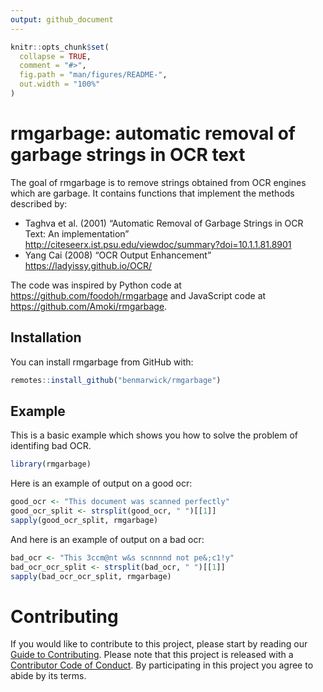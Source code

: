 ```yaml
---
output: github_document
---
```


<!-- README.md is generated from README.Rmd. Please edit that file -->

```r
knitr::opts_chunk$set(
  collapse = TRUE,
  comment = "#>",
  fig.path = "man/figures/README-",
  out.width = "100%"
)
``` 

# rmgarbage: automatic removal of garbage strings in OCR text

<!-- badges: start -->
<!-- badges: end -->

The goal of rmgarbage is to remove strings obtained from OCR engines which are garbage. It contains functions that implement the methods described by:

- Taghva et al. (2001) "Automatic Removal of Garbage Strings in OCR Text: An implementation" <http://citeseerx.ist.psu.edu/viewdoc/summary?doi=10.1.1.81.8901>    
- Yang Cai (2008) "OCR Output Enhancement" <https://ladyissy.github.io/OCR/>     


The code was inspired by Python code at <https://github.com/foodoh/rmgarbage> and JavaScript code at <https://github.com/Amoki/rmgarbage>.

## Installation

You can install rmgarbage from GitHub with:

``` r
remotes::install_github("benmarwick/rmgarbage")
```

## Example

This is a basic example which shows you how to solve the problem of identifing bad OCR.

```r
library(rmgarbage)
```

Here is an example of output on a good ocr:

```r
good_ocr <- "This document was scanned perfectly"
good_ocr_split <- strsplit(good_ocr, " ")[[1]]
sapply(good_ocr_split, rmgarbage)
```

And here is an example of output on a bad ocr:

```r
bad_ocr <- "This 3ccm@nt w&s scnnnnd not pe&;c1!y"
bad_ocr_ocr_split <- strsplit(bad_ocr, " ")[[1]]
sapply(bad_ocr_ocr_split, rmgarbage)
```

# Contributing

If you would like to contribute to this project, please start by reading
our [Guide to Contributing](CONTRIBUTING.md). Please note that this
project is released with a [Contributor Code of Conduct](CONDUCT.md). By
participating in this project you agree to abide by its terms.

